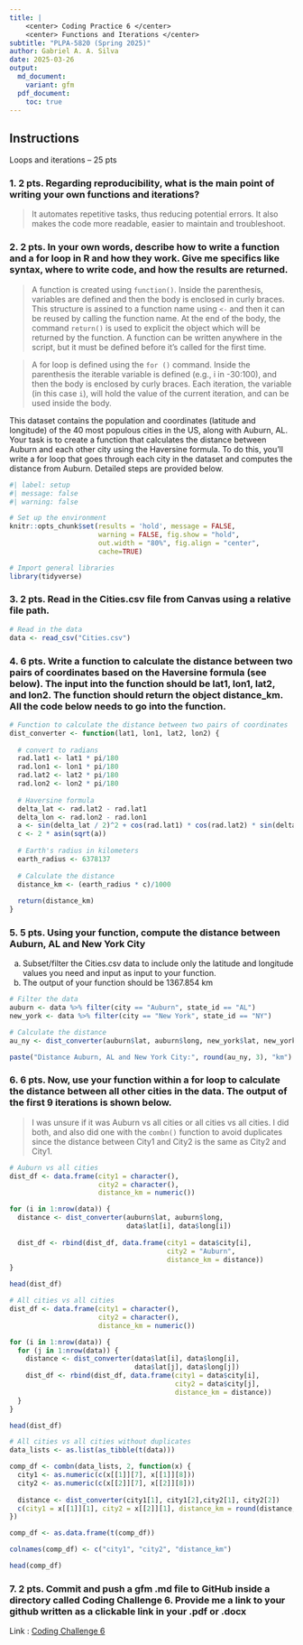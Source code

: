 ```yaml
---
title: |
    <center> Coding Practice 6 </center> 
    <center> Functions and Iterations </center> 
subtitle: "PLPA-5820 (Spring 2025)"
author: Gabriel A. A. Silva
date: 2025-03-26
output:
  md_document:
    variant: gfm
  pdf_document:
    toc: true
---
```


## Instructions

Loops and iterations – 25 pts

### 1.	2 pts. Regarding reproducibility, what is the main point of writing your own functions and iterations?

> It automates repetitive tasks, thus reducing potential errors. It also makes the code more readable, easier to maintain and troubleshoot.

### 2.	2 pts. In your own words, describe how to write a function and a for loop in R and how they work. Give me specifics like syntax, where to write code, and how the results are returned.

> A function is created using `function()`. Inside the parenthesis, variables are defined and then the body is enclosed in curly braces. This structure is assined to a function name using `<-` and then it can be reused by calling the function name. At the end of the body, the command `return()` is used to explicit the object which will be returned by the function. A function can be written anywhere in the script, but it must be defined before it's called for the first time.  

> A for loop is defined using the `for ()` command. Inside the parenthesis the iterable variable is defined (e.g., i in -30:100), and then the body is enclosed by curly braces. Each iteration, the variable (in this case `i`), will hold the value of the current iteration, and can be used inside the body. 

This dataset contains the population and coordinates (latitude and longitude) of the 40 most populous cities in the US, along with Auburn, AL. Your task is to create a function that calculates the distance between Auburn and each other city using the Haversine formula. To do this, you'll write a for loop that goes through each city in the dataset and computes the distance from Auburn. Detailed steps are provided below.

```r
#| label: setup
#| message: false
#| warning: false 

# Set up the environment
knitr::opts_chunk$set(results = 'hold', message = FALSE,
                      warning = FALSE, fig.show = "hold",
                      out.width = "80%", fig.align = "center",
                      cache=TRUE)

# Import general libraries 
library(tidyverse)
```

### 3.	2 pts. Read in the Cities.csv file from Canvas using a relative file path.

```r
# Read in the data
data <- read_csv("Cities.csv")
```

### 4.	6 pts. Write a function to calculate the distance between two pairs of coordinates based on the Haversine formula (see below). The input into the function should be lat1, lon1, lat2, and lon2. The function should return the object distance_km. All the code below needs to go into the function.

```r
# Function to calculate the distance between two pairs of coordinates
dist_converter <- function(lat1, lon1, lat2, lon2) {
  
  # convert to radians
  rad.lat1 <- lat1 * pi/180
  rad.lon1 <- lon1 * pi/180
  rad.lat2 <- lat2 * pi/180
  rad.lon2 <- lon2 * pi/180
  
  # Haversine formula
  delta_lat <- rad.lat2 - rad.lat1
  delta_lon <- rad.lon2 - rad.lon1
  a <- sin(delta_lat / 2)^2 + cos(rad.lat1) * cos(rad.lat2) * sin(delta_lon / 2)^2
  c <- 2 * asin(sqrt(a)) 
  
  # Earth's radius in kilometers
  earth_radius <- 6378137
  
  # Calculate the distance
  distance_km <- (earth_radius * c)/1000
  
  return(distance_km)
}
```

### 5.	5 pts. Using your function, compute the distance between Auburn, AL and New York City 
  a.	Subset/filter the Cities.csv data to include only the latitude and longitude values you need and input as input to your function. 
  b.	The output of your function should be 1367.854 km

```r
# Filter the data
auburn <- data %>% filter(city == "Auburn", state_id == "AL")
new_york <- data %>% filter(city == "New York", state_id == "NY")

# Calculate the distance
au_ny <- dist_converter(auburn$lat, auburn$long, new_york$lat, new_york$long)

paste("Distance Auburn, AL and New York City:", round(au_ny, 3), "km")
```

### 6.	6 pts. Now, use your function within a for loop to calculate the distance between all other cities in the data. The output of the first 9 iterations is shown below. 

> I was unsure if it was Auburn vs all cities or all cities vs all cities. I did both, and also did one with the `combn()` function to avoid duplicates since the distance between City1 and City2 is the same as City2 and City1.

```r
# Auburn vs all cities
dist_df <- data.frame(city1 = character(),
                      city2 = character(),
                      distance_km = numeric())

for (i in 1:nrow(data)) {
  distance <- dist_converter(auburn$lat, auburn$long,
                             data$lat[i], data$long[i])
  
  dist_df <- rbind(dist_df, data.frame(city1 = data$city[i],
                                       city2 = "Auburn",
                                       distance_km = distance))
}

head(dist_df)
```


```r
# All cities vs all cities
dist_df <- data.frame(city1 = character(),
                      city2 = character(),
                      distance_km = numeric())

for (i in 1:nrow(data)) {
  for (j in 1:nrow(data)) {
    distance <- dist_converter(data$lat[i], data$long[i],
                               data$lat[j], data$long[j])
    dist_df <- rbind(dist_df, data.frame(city1 = data$city[i],
                                         city2 = data$city[j],
                                         distance_km = distance))
  }
}

head(dist_df)
```


```r
# All cities vs all cities without duplicates
data_lists <- as.list(as_tibble(t(data)))

comp_df <- combn(data_lists, 2, function(x) {
  city1 <- as.numeric(c(x[[1]][7], x[[1]][8]))
  city2 <- as.numeric(c(x[[2]][7], x[[2]][8]))
  
  distance <- dist_converter(city1[1], city1[2],city2[1], city2[2])
  c(city1 = x[[1]][1], city2 = x[[2]][1], distance_km = round(distance, 4))
})

comp_df <- as.data.frame(t(comp_df)) 

colnames(comp_df) <- c("city1", "city2", "distance_km")

head(comp_df)
```


### 7.	2 pts. Commit and push a gfm .md file to GitHub inside a directory called Coding Challenge 6. Provide me a link to your github written as a clickable link in your .pdf or .docx

Link : [Coding Challenge 6](https://github.com/bielasilva/PLPA-5820-SP2025/blob/main/Coding%20Challenge%206/)


